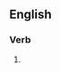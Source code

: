 ==English==

===Verb===
{{head|en|verb form}}

# {{present participle of|transfigure|lang=en|nocat=1}}